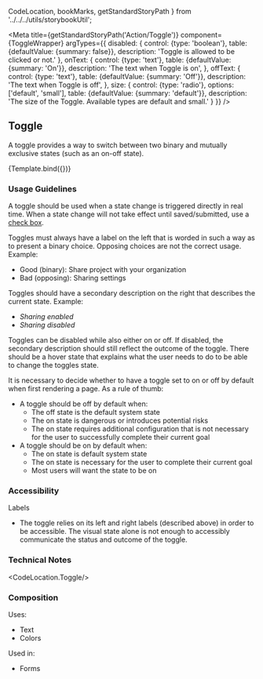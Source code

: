   CodeLocation,
  bookMarks,
  getStandardStoryPath
} from '../../../utils/storybookUtil';

<Meta
  title={getStandardStoryPath('Action/Toggle')}
  component={ToggleWrapper}
  argTypes={{
    disabled: {
      control: {type: 'boolean'},
      table: {defaultValue: {summary: false}},
      description: 'Toggle is allowed to be clicked or not.'
    },
    onText: {
      control: {type: 'text'},
      table: {defaultValue: {summary: 'On'}},
      description: 'The text when Toggle is on',
    },
    offText: {
      control: {type: 'text'},
      table: {defaultValue: {summary: 'Off'}},
      description: 'The text when Toggle is off',
    },
    size: {
      control: {type: 'radio'},
      options: ['default', 'small'],
      table: {defaultValue: {summary: 'default'}},
      description: 'The size of the Toggle. Available types are default and small.'
    }
  }}
/>

## Toggle
A toggle provides a way to switch between two binary and mutually exclusive states (such as an on-off state).


<Canvas>
  <Story
    name="Toggle"
    args={{
      disabled: false,
      onText: 'On',
      offText: 'Off',
      size: 'default'
    }}
  >
    {Template.bind({})}
  </Story>
</Canvas>

### Usage Guidelines
A toggle should be used when a state change is triggered directly in real time. When a state change will not take effect
until saved/submitted, use a <a href={bookMarks.CHECKBOX}>check box</a>.

Toggles must always have a label on the left that is worded in such a way as to present a binary choice. Opposing choices
are not the correct usage. Example:
* Good (binary): Share project with your organization
* Bad (opposing): Sharing settings

Toggles should have a secondary description on the right that describes the current state. Example:
* <em>Sharing enabled</em>
* <em>Sharing disabled</em>

Toggles can be disabled while also either on or off. If disabled, the secondary description should still reflect the
outcome of the toggle. There should be a hover state that explains what the user needs to do to be able to change the
toggles state.

It is necessary to decide whether to have a toggle set to on or off by default when first rendering a page.
As a rule of thumb:
* A toggle should be off by default when:
  * The off state is the default system state
  * The on state is dangerous or introduces potential risks
  * The on state requires additional configuration that is not necessary for the user to successfully complete their current goal
* A toggle should be on by default when:
  * The on state is default system state
  * The on state is necessary for the user to complete their current goal
  * Most users will want the state to be on


### Accessibility
Labels
* The toggle relies on its left and right labels (described above) in order to be accessible. The visual state alone is
not enough to accessibly communicate the status and outcome of the toggle.

### Technical Notes
<CodeLocation.Toggle/>

### Composition
Uses:
* Text
* Colors

Used in:
* Forms
